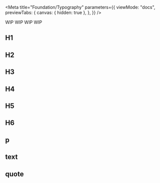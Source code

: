 
<Meta
  title="Foundation/Typography"
  parameters={{
    viewMode: "docs",
    previewTabs: {
      canvas: { hidden: true },
    },
  }}
/>

WIP WIP WIP WIP

## H1

## H2

## H3

## H4

## H5

## H6

## p

## text

## quote
